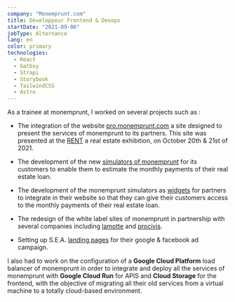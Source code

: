 ```yaml
---
company: "Monemprunt.com"
title: Développeur Frontend & Devops
startDate: "2021-09-06"
jobType: Alternance
lang: en
color: primary
technologies:
  - React
  - Gatbsy
  - Strapi
  - Storybook
  - TailwindCSS
  - Astro
---
```


As a trainee at monemprunt, I worked on several projects such as :

- The integration of the website [pro.monemprunt.com](https://pro.monemprunt.com) a site designed to present the services of monemprunt to its partners.
  This site was presented at the [RENT](https://www.rent.immo/salon-rent/) a real estate exhibition, on October 20th & 21st of 2021.

- The development of the new [simulators of monemprunt](https://www.monemprunt.com/simulation-emprunt-immobilier/calcul-mensualites-credit-immobilier/)
  for its customers to enable them to estimate the monthly payments of their real estate loan.

- The development of the monemprunt simulators as [widgets](https://wai-mec-demo.netlify.app/)
  for partners to integrate in their website so that they can give their customers access to the monthly payments of their real estate loan.

- The redesign of the white label sites of monemprunt in partnership with several companies including [lamotte](https://lamotte-financement.fr/) and [procivis](procivis-credit.fr/).

- Setting up S.E.A. [landing pages](https://www.monemprunt.com/landing/pourquoi-un-courtier-en-ligne/) for their google & facebook ad campaign.

I also had to work on the configuration of a **Google Cloud Platform** load balancer of monemprunt
in order to integrate and deploy all the services of monemprunt
with **Google Cloud Run** for APIS and **Cloud Storage** for the frontend,
with the objective of migrating all their old services from a virtual machine to a totally cloud-based environment.
